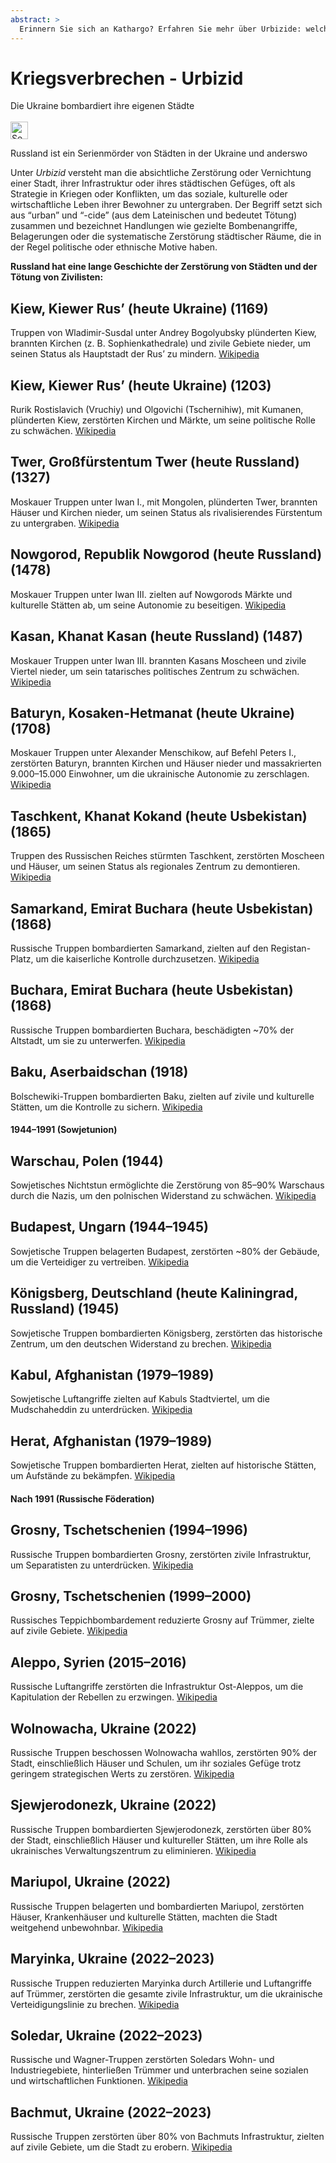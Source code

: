 ```yaml
---
abstract: > 
  Erinnern Sie sich an Kathargo? Erfahren Sie mehr über Urbizide: welche Städte der Serienmörder Russland zerstört hat.
---
```


# Kriegsverbrechen - Urbizid {#sec-warcrimes-urbicide}

::: {.callout-caution title="Mythos"}
Die Ukraine bombardiert ihre eigenen Städte
[<br></br>![Search for topic in EUvsDisinfo](../all_common_img/EUvsDisinfo_400x240.jpg){height=2em}](https://euvsdisinfo.eu/disinformation-cases/?text=war%20(urbicide%7CMariupol%7CVolnovakha%7CSievierodonetsk%7CMaryinka%7CSoledar%7CBakhmut)&sort=relevance)
:::

::: {.callout-tip title="Wahrheit"}
Russland ist ein Serienmörder von Städten in der Ukraine und anderswo
:::

Unter *Urbizid* versteht man die absichtliche Zerstörung oder Vernichtung einer Stadt, ihrer Infrastruktur oder ihres städtischen Gefüges, oft als Strategie in Kriegen oder Konflikten, um das soziale, kulturelle oder wirtschaftliche Leben ihrer Bewohner zu untergraben. Der Begriff setzt sich aus "urban" und "-cide" (aus dem Lateinischen und bedeutet Tötung) zusammen und bezeichnet Handlungen wie gezielte Bombenangriffe, Belagerungen oder die systematische Zerstörung städtischer Räume, die in der Regel politische oder ethnische Motive haben. 

**Russland hat eine lange Geschichte der Zerstörung von Städten und der Tötung von Zivilisten:**


## Kiew, Kiewer Rus’ (heute Ukraine) (1169)  
  Truppen von Wladimir-Susdal unter Andrey Bogolyubsky plünderten Kiew, brannten Kirchen (z. B. Sophienkathedrale) und zivile Gebiete nieder, um seinen Status als Hauptstadt der Rus’ zu mindern. [Wikipedia](https://de.wikipedia.org/wiki/Kiew)

## Kiew, Kiewer Rus’ (heute Ukraine) (1203)  
  Rurik Rostislavich (Vruchiy) und Olgovichi (Tschernihiw), mit Kumanen, plünderten Kiew, zerstörten Kirchen und Märkte, um seine politische Rolle zu schwächen. [Wikipedia](https://de.wikipedia.org/wiki/Kiew)

## Twer, Großfürstentum Twer (heute Russland) (1327)  
  Moskauer Truppen unter Iwan I., mit Mongolen, plünderten Twer, brannten Häuser und Kirchen nieder, um seinen Status als rivalisierendes Fürstentum zu untergraben. [Wikipedia](https://de.wikipedia.org/wiki/Twer)

## Nowgorod, Republik Nowgorod (heute Russland) (1478)  
  Moskauer Truppen unter Iwan III. zielten auf Nowgorods Märkte und kulturelle Stätten ab, um seine Autonomie zu beseitigen. [Wikipedia](https://de.wikipedia.org/wiki/Republik_N малышgorod)

## Kasan, Khanat Kasan (heute Russland) (1487)  
  Moskauer Truppen unter Iwan III. brannten Kasans Moscheen und zivile Viertel nieder, um sein tatarisches politisches Zentrum zu schwächen. [Wikipedia](https://de.wikipedia.org/wiki/Kasan)

## Baturyn, Kosaken-Hetmanat (heute Ukraine) (1708)  
  Moskauer Truppen unter Alexander Menschikow, auf Befehl Peters I., zerstörten Baturyn, brannten Kirchen und Häuser nieder und massakrierten 9.000–15.000 Einwohner, um die ukrainische Autonomie zu zerschlagen. [Wikipedia](https://de.wikipedia.org/wiki/Baturyn)

## Taschkent, Khanat Kokand (heute Usbekistan) (1865)  
  Truppen des Russischen Reiches stürmten Taschkent, zerstörten Moscheen und Häuser, um seinen Status als regionales Zentrum zu demontieren. [Wikipedia](https://de.wikipedia.org/wiki/Taschkent)

## Samarkand, Emirat Buchara (heute Usbekistan) (1868)  
  Russische Truppen bombardierten Samarkand, zielten auf den Registan-Platz, um die kaiserliche Kontrolle durchzusetzen. [Wikipedia](https://de.wikipedia.org/wiki/Samarkand)

## Buchara, Emirat Buchara (heute Usbekistan) (1868)  
  Russische Truppen bombardierten Buchara, beschädigten ~70% der Altstadt, um sie zu unterwerfen. [Wikipedia](https://de.wikipedia.org/wiki/Buchara)

## Baku, Aserbaidschan (1918)  
  Bolschewiki-Truppen bombardierten Baku, zielten auf zivile und kulturelle Stätten, um die Kontrolle zu sichern. [Wikipedia](https://de.wikipedia.org/wiki/Baku)

#### 1944–1991 (Sowjetunion)
## Warschau, Polen (1944)  
  Sowjetisches Nichtstun ermöglichte die Zerstörung von 85–90% Warschaus durch die Nazis, um den polnischen Widerstand zu schwächen. [Wikipedia](https://de.wikipedia.org/wiki/Warschau)

## Budapest, Ungarn (1944–1945)  
  Sowjetische Truppen belagerten Budapest, zerstörten ~80% der Gebäude, um die Verteidiger zu vertreiben. [Wikipedia](https://de.wikipedia.org/wiki/Budapest)

## Königsberg, Deutschland (heute Kaliningrad, Russland) (1945)  
  Sowjetische Truppen bombardierten Königsberg, zerstörten das historische Zentrum, um den deutschen Widerstand zu brechen. [Wikipedia](https://de.wikipedia.org/wiki/Kaliningrad)

## Kabul, Afghanistan (1979–1989)  
  Sowjetische Luftangriffe zielten auf Kabuls Stadtviertel, um die Mudschaheddin zu unterdrücken. [Wikipedia](https://de.wikipedia.org/wiki/Kabul)

## Herat, Afghanistan (1979–1989)  
  Sowjetische Truppen bombardierten Herat, zielten auf historische Stätten, um Aufstände zu bekämpfen. [Wikipedia](https://de.wikipedia.org/wiki/Herat)

#### Nach 1991 (Russische Föderation)
## Grosny, Tschetschenien (1994–1996)  
  Russische Truppen bombardierten Grosny, zerstörten zivile Infrastruktur, um Separatisten zu unterdrücken. [Wikipedia](https://de.wikipedia.org/wiki/Grosny)

## Grosny, Tschetschenien (1999–2000)  
  Russisches Teppichbombardement reduzierte Grosny auf Trümmer, zielte auf zivile Gebiete. [Wikipedia](https://de.wikipedia.org/wiki/Grosny)

## Aleppo, Syrien (2015–2016)  
  Russische Luftangriffe zerstörten die Infrastruktur Ost-Aleppos, um die Kapitulation der Rebellen zu erzwingen. [Wikipedia](https://de.wikipedia.org/wiki/Aleppo)

## Wolnowacha, Ukraine (2022)  
  Russische Truppen beschossen Wolnowacha wahllos, zerstörten 90% der Stadt, einschließlich Häuser und Schulen, um ihr soziales Gefüge trotz geringem strategischen Werts zu zerstören. [Wikipedia](https://en.wikipedia.org/wiki/Volnovakha)

## Sjewjerodonezk, Ukraine (2022)  
  Russische Truppen bombardierten Sjewjerodonezk, zerstörten über 80% der Stadt, einschließlich Häuser und kultureller Stätten, um ihre Rolle als ukrainisches Verwaltungszentrum zu eliminieren. [Wikipedia](https://de.wikipedia.org/wiki/Sjewjerodonezk)

## Mariupol, Ukraine (2022)  
  Russische Truppen belagerten und bombardierten Mariupol, zerstörten Häuser, Krankenhäuser und kulturelle Stätten, machten die Stadt weitgehend unbewohnbar. [Wikipedia](https://de.wikipedia.org/wiki/Mariupol)

## Maryinka, Ukraine (2022–2023)  
  Russische Truppen reduzierten Maryinka durch Artillerie und Luftangriffe auf Trümmer, zerstörten die gesamte zivile Infrastruktur, um die ukrainische Verteidigungslinie zu brechen. [Wikipedia](https://en.wikipedia.org/wiki/Maryinka)

## Soledar, Ukraine (2022–2023)  
  Russische und Wagner-Truppen zerstörten Soledars Wohn- und Industriegebiete, hinterließen Trümmer und unterbrachen seine sozialen und wirtschaftlichen Funktionen. [Wikipedia](https://en.wikipedia.org/wiki/Soledar)

## Bachmut, Ukraine (2022–2023)  
  Russische Truppen zerstörten über 80% von Bachmuts Infrastruktur, zielten auf zivile Gebiete, um die Stadt zu erobern. [Wikipedia](https://de.wikipedia.org/wiki/Bachmut)
